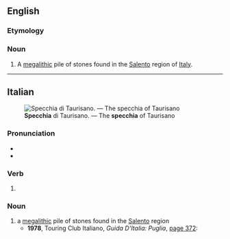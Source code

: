 {{also|Specchia}}
==English==

===Etymology===
{{bor|en|it|specchia}}

===Noun===
{{en-noun|specchie}}

# {{lb|en|archaeology}} A [[megalithic]] pile of stones found in the [[Salento]] region of [[Italy]].

----

==Italian==
{{was fwotd|it|2015|September|27}}
[[File:Specchia Silva di Taurisano.jpg|thumb|'''Specchia''' di Taurisano. — The '''specchia''' of Taurisano]]

===Pronunciation===
* {{it-IPA|spècchia}}
* {{rhymes|it|ɛkkja}}

===Verb===
{{head|it|verb form}}

# {{inflection of|it|specchiare||3|s|pres|indc|;|2|s|impr}}

===Noun===
{{wikipedia|Specchia (megalite)|lang=it}}
{{it-noun|f}}

# a [[megalithic]] pile of stones found in the [[Salento]] region
#* '''1978''', Touring Club Italiano, ''Guida D’Italia: Puglia'', [https://books.google.com/books?id=Dpw8sVVqkmAC&pg=PA372&dq=%22specchie%22#v=onepage page 372]:
#*: {{quote|it|Nei dintorno vi sono numerose '''''specchie'''''.|In the surrounding region there are many '''''specchie'''''.}}